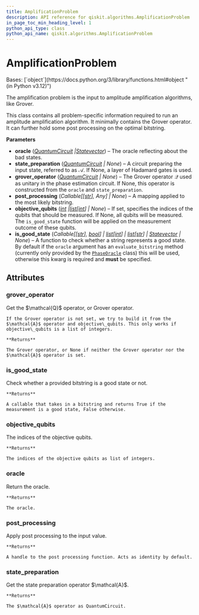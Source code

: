 ```yaml
---
title: AmplificationProblem
description: API reference for qiskit.algorithms.AmplificationProblem
in_page_toc_min_heading_level: 1
python_api_type: class
python_api_name: qiskit.algorithms.AmplificationProblem
---
```


# AmplificationProblem

<Class id="qiskit.algorithms.AmplificationProblem" github="https://github.com/qiskit/qiskit/tree/stable/0.25/qiskit/algorithms/amplitude_amplifiers/amplification_problem.py" signature="qiskit.algorithms.AmplificationProblem(oracle, state_preparation=None, grover_operator=None, post_processing=None, objective_qubits=None, is_good_state=None)">
  Bases: [`object`](https://docs.python.org/3/library/functions.html#object "(in Python v3.12)")

  The amplification problem is the input to amplitude amplification algorithms, like Grover.

  This class contains all problem-specific information required to run an amplitude amplification algorithm. It minimally contains the Grover operator. It can further hold some post processing on the optimal bitstring.

  **Parameters**

  *   **oracle** ([*QuantumCircuit*](qiskit.circuit.QuantumCircuit "qiskit.circuit.QuantumCircuit")  *|*[*Statevector*](qiskit.quantum_info.Statevector "qiskit.quantum_info.Statevector")) – The oracle reflecting about the bad states.
  *   **state\_preparation** ([*QuantumCircuit*](qiskit.circuit.QuantumCircuit "qiskit.circuit.QuantumCircuit") *| None*) – A circuit preparing the input state, referred to as $\mathcal{A}$. If None, a layer of Hadamard gates is used.
  *   **grover\_operator** ([*QuantumCircuit*](qiskit.circuit.QuantumCircuit "qiskit.circuit.QuantumCircuit") *| None*) – The Grover operator $\mathcal{Q}$ used as unitary in the phase estimation circuit. If None, this operator is constructed from the `oracle` and `state_preparation`.
  *   **post\_processing** (*Callable\[\[*[*str*](https://docs.python.org/3/library/stdtypes.html#str "(in Python v3.12)")*], Any] | None*) – A mapping applied to the most likely bitstring.
  *   **objective\_qubits** ([*int*](https://docs.python.org/3/library/functions.html#int "(in Python v3.12)")  *|*[*list*](https://docs.python.org/3/library/stdtypes.html#list "(in Python v3.12)")*\[*[*int*](https://docs.python.org/3/library/functions.html#int "(in Python v3.12)")*] | None*) – If set, specifies the indices of the qubits that should be measured. If None, all qubits will be measured. The `is_good_state` function will be applied on the measurement outcome of these qubits.
  *   **is\_good\_state** (*Callable\[\[*[*str*](https://docs.python.org/3/library/stdtypes.html#str "(in Python v3.12)")*],* [*bool*](https://docs.python.org/3/library/functions.html#bool "(in Python v3.12)")*] |* [*list*](https://docs.python.org/3/library/stdtypes.html#list "(in Python v3.12)")*\[*[*int*](https://docs.python.org/3/library/functions.html#int "(in Python v3.12)")*] |* [*list*](https://docs.python.org/3/library/stdtypes.html#list "(in Python v3.12)")*\[*[*str*](https://docs.python.org/3/library/stdtypes.html#str "(in Python v3.12)")*] |* [*Statevector*](qiskit.quantum_info.Statevector "qiskit.quantum_info.Statevector") *| None*) – A function to check whether a string represents a good state. By default if the `oracle` argument has an `evaluate_bitstring` method (currently only provided by the [`PhaseOracle`](qiskit.circuit.library.PhaseOracle "qiskit.circuit.library.PhaseOracle") class) this will be used, otherwise this kwarg is required and **must** be specified.

  ## Attributes

  ### grover\_operator

  <Attribute id="qiskit.algorithms.AmplificationProblem.grover_operator" name="grover_operator">
    Get the $\mathcal{Q}$ operator, or Grover operator.

    If the Grover operator is not set, we try to build it from the $\mathcal{A}$ operator and objective\_qubits. This only works if objective\_qubits is a list of integers.

    **Returns**

    The Grover operator, or None if neither the Grover operator nor the $\mathcal{A}$ operator is set.
  </Attribute>

  ### is\_good\_state

  <Attribute id="qiskit.algorithms.AmplificationProblem.is_good_state" name="is_good_state">
    Check whether a provided bitstring is a good state or not.

    **Returns**

    A callable that takes in a bitstring and returns True if the measurement is a good state, False otherwise.
  </Attribute>

  ### objective\_qubits

  <Attribute id="qiskit.algorithms.AmplificationProblem.objective_qubits" name="objective_qubits">
    The indices of the objective qubits.

    **Returns**

    The indices of the objective qubits as list of integers.
  </Attribute>

  ### oracle

  <Attribute id="qiskit.algorithms.AmplificationProblem.oracle" name="oracle">
    Return the oracle.

    **Returns**

    The oracle.
  </Attribute>

  ### post\_processing

  <Attribute id="qiskit.algorithms.AmplificationProblem.post_processing" name="post_processing">
    Apply post processing to the input value.

    **Returns**

    A handle to the post processing function. Acts as identity by default.
  </Attribute>

  ### state\_preparation

  <Attribute id="qiskit.algorithms.AmplificationProblem.state_preparation" name="state_preparation">
    Get the state preparation operator $\mathcal{A}$.

    **Returns**

    The $\mathcal{A}$ operator as QuantumCircuit.
  </Attribute>
</Class>

